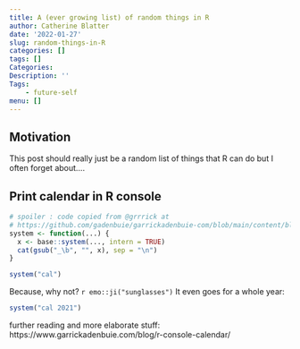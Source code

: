 ```yaml
---
title: A (ever growing list) of random things in R
author: Catherine Blatter
date: '2022-01-27'
slug: random-things-in-R
categories: []
tags: []
Categories:
Description: ''
Tags:
    - future-self
menu: []
---
```


## Motivation

This post should really just be a random list of things that R can do but I 
often forget about....


## Print calendar in R console

```r
# spoiler : code copied from @grrrick at 
# https://github.com/gadenbuie/garrickadenbuie-com/blob/main/content/blog/2020/2020-09-21-a-calendar-in-your-r-console.Rmarkdown
system <- function(...) {
  x <- base::system(..., intern = TRUE)
  cat(gsub("_\b", "", x), sep = "\n")
}
```

```r
system("cal")
```

Because, why not? `r emo::ji("sunglasses")` It even goes for a whole year:  

```r
system("cal 2021")
```

further reading and more elaborate stuff: https://www.garrickadenbuie.com/blog/r-console-calendar/ 
